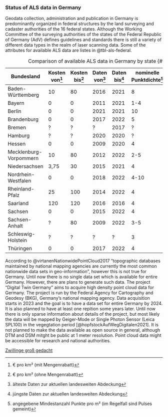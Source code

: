 
### Status of ALS data in Germany

Geodata collection, administration and publication in Germany is predominantly organized in federal structures by the land surveying and cadaster authorities of the 16 federal states. Although the Working Committee of the surveying authorities of the states of the Federal Republic of Germany (AdV) defines guidelines and standards there is still a variety of different data types in the realm of laser scanning data. Some of the attributes for available ALS data are listes in @tbl-als-federal.


| Bundesland | Kosten von[^1] | Kosten bis[^2] | Daten von[^3] | Daten bis[^4] | nominelle Punktdichte[^5] | Datenformat | EPSG |
|---|---|---|---|---|---|---|---|
| Baden-Württemberg | 10 | 80 | 2016 | 2021 | 8 | LAZ 1.2 | 25832 |
| Bayern | 0 | 0 | 2011 | 2021 | 1-4 | LAZ 1.2 | 25832 |
| Berlin | 0 | 0 | 2021 | 2021 | 10 | LAS 1.4 | 25833 |
| Brandenburg | 0 | 0 | 2017 | 2022 | 5 | LAZ 1.4 | 25833 |
| Bremen | ? | ? | ? | 2017 | ? | ? | 25832 |
| Hamburg | ? | ? | 2020 | 2020 | ? | ? | 25832 |
| Hessen | 0 | 0 | 2009 | 2020 | 4 | LAS 1.3 | 25832 |
| Mecklenburg-Vorpommern | 10 | 80 | 2012 | 2022 | 2-5 | LAZ 1.2 | 25833 |
| Niedersachsen | 3,75 | 30 | 2015 | 2021 | 4 | LAZ 1.2 | 25832 |
| Nordrhein-Westfalen | 0 | 0 | 2018 | 2022 | 4-10 | LAZ 1.2 | 25832 |
| Rheinland-Pfalz | 25 | 100 | 2014 | 2022 | 4 | LAZ 1.2 | 25832 |
| Saarland | 120 | 120 | 2016 | 2016 | 4 | LAS 1.2 | 25832 |
| Sachsen | 0 | 0 | 2015 | 2022 | 4 | LAZ 1.2 | 25833 |
| Sachsen-Anhalt | ? | 80 | 2009 | 2022 | 3-5 | XYZ | 25832 |
| Schleswig-Holstein | ? | ? | ? | ? | 3 | ? | 25832 |
| Thüringen | 0 | 0 | 2017 | 2022 | 4 | LAZ 1.4 | 25832 |

: Comparison of available ALS data in Germany by state {#tbl-als-federal}

[^1]: € pro km² (mit Mengenrabatt)
[^2]: € pro km² (ohne Mengenrabatt)
[^3]: älteste Daten zur aktuellen landesweiten Abdeckung
[^4]: jüngste Daten zur aktuellen landesweiten Abdeckung
[^5]: angegebene Mindestanzahl Punkte pro m² (im Regelfall sind Pulses gemeint)


According to @virtanenNationwidePointCloud2017 "topographic databases maintained by national mapping agencies are currently the most common nationwide data sets in geo-information", however this is not true for Germany. Until now there is no single data set which is available for entire Germany. However, there are plans to generate such data. The project "Digital Twin Germany" aims to acquire high density point cloud data for Germany. The project is run by the Federal Agency for Cartography and Geodesy (BKG), Germany's national mapping agency. Data acquisition starts in 2023 and the goal is to have a data set for entire Germany by 2024. It is also planned to have at least one repition some years later. 
Until now there is only sparse information about details of the project, but most likely the data will be mapped by Geiger-Mode or Single Photon Sensor (Leica SPL100) in the vegegtation period [@hopfstockAufWegDigitalen2021]. It is not planned to make the data available as open source in general, although DTM and DSM mitght be public at 1 meter resolution. Point cloud data  might be accessible for research and national authorities. 

[Zwillinge groß gedacht](https://www.business-geomatics.com/2022/11/17/zwillinge-gross-gedacht/)
